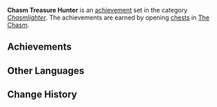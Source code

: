 {{Achievement Set Infobox
|title        = 
|primogems    = {{Achievement/Primogems|Chasm Treasure Hunter}}
|total        = {{Achievement/Total|Chasm Treasure Hunter}}
|category     = Chasmlighter
}}
'''Chasm Treasure Hunter''' is an [[achievement]] set in the category ''[[Chasmlighter]]''. The achievements are earned by opening [[chests]] in [[The Chasm]].

==Achievements==
{{Achievements by Category Table|Chasm Treasure Hunter}}
<!--
==Notes==

==Trivia==
-->
==Other Languages==
{{Other Languages|default_hidden=1
|en      = Chasm Treasure Hunter
|zhs     = 岩渊的寻宝者
|zhs_rm  = Yányuān de Xúnbǎo Zhě
|zht     = 岩淵的尋寶者
|zht_rm  = Yányuān de Xúnbǎo Zhě
|ja      = 岩淵のトレジャーハンター
|ja_rm   = Gan'en no Torejaa Hantaa
|ko      = 암연의 트레저헌터
|ko_rm   = 
|es      = Cazadora/or de tesoros insondables
|fr      = Chasse aux trésors sur les terres souterraines
|ru      = В поисках сокровищ Разлома
|th      = นักล่าสมบัติแห่ง Chasm
|th_rm   = Nak La Sombat haeng Chasm
|vi      = Kẻ Tầm Bảo Vực Sâu
|de      = Kluft-Schatzsucher
|id      = Pemburu Harta Pertambangan
|pt      = Caçador de Tesouros do Despenhadeiro
}}

==Change History==
{{Change History|2.6}}
<!--
==References==
{{Reflist}}
-->